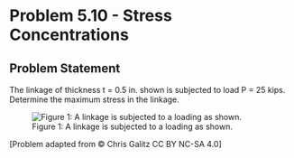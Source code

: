 # Problem 5.10 - Stress Concentrations {.unnumbered}

## Problem Statement

The linkage of thickness t = 0.5 in. shown is subjected to load P = 25 kips. Determine the maximum stress in the linkage.

![Figure 1: A linkage is subjected to a loading as shown.](images/668.png){fig-alt="Picture with a linkage being subjected to a loading P. The linkage has a thickness of t, an initial width of 2in, a final width of 4in, and filets of radius 0.5 in. The linkage has a hole of diameter 1.5 in drilled in the wide part."}

\[Problem adapted from © Chris Galitz CC BY NC-SA 4.0\]